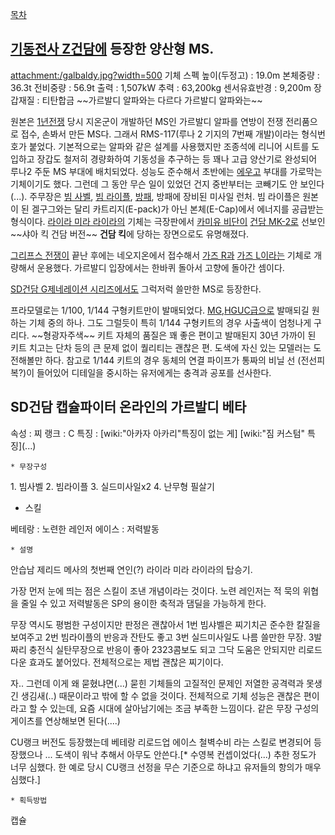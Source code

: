 [[목차]]

== [[기동전사 Z건담]]에 등장한 양산형 MS. ==
attachment:/galbaldy.jpg?width=500
기체 스펙
높이(두정고) : 19.0m
본체중량 : 36.3t
전비중량 : 56.9t
출력 : 1,507kW
추력 : 63,200kg
센서유효반경 : 9,200m
장갑재질 : 티탄합금
~~가르발디 알파와는 다르다 가르발디 알파와는~~

원본은 [[1년전쟁]] 당시 지온군이 개발하던 MS인 가르발디 알파를 연방이 전쟁 전리품으로 접수, 손봐서 만든 MS다. 그래서 RMS-117(루나 2 기지의 7번째 개발)이라는 형식번호가 붙었다. 기본적으로는 알파와 같은 설계를 사용했지만 조종석에 리니어 시트를 도입하고 장갑도 철저히 경량화하여 기동성을 추구하는 등 꽤나 고급 양산기로 완성되어 루나2 주둔 MS 부대에 배치되었다. 성능도 준수해서 초반에는 [[에우고]] 부대를 가로막는 기체이기도 했다. 그런데 그 동안 무슨 일이 있었던 건지 중반부터는 코빼기도 안 보인다(...). 주무장은 [[빔 사벨]], [[빔 라이플]], [[방패]], 방패에 장비된 미사일 런처. 빔 라이플은 원본이 된 겔구그와는 달리 카트리지(E-pack)가 아닌 본체(E-Cap)에서 에너지를 공급받는 형식이다. [[라이라 미라 라이라]]의 기체는 극장판에서 [[카미유 비단]]이 [[건담 MK-2]]로 선보인 ~~샤아 킥 건담 버전~~ '''건담 킥'''에 당하는 장면으로도 유명해졌다.

[[그리프스 전쟁]]이 끝난 후에는 네오지온에서 접수해서 [[가즈 R]]과 [[가즈 L]]이라는 기체로 개량해서 운용했다. 가르발디 입장에서는 한바퀴 돌아서 고향에 돌아간 셈이다.

[[SD건담 G제네레이션 시리즈]]에서도 그럭저럭 쓸만한 MS로 등장한다. 

프라모델로는 1/100, 1/144 구형키트만이 발매되었다. [[MG]],[[HGUC]]급으로 발매되길 원하는 기체 중의 하나. 그도 그럴듯이 특히 1/144 구형키트의 경우 사출색이 엄청나게 구리다. ~~형광자주색~~ 키트 자체의 품질은 꽤 좋은 편이고 발매된지 30년 가까이 된 키트 치고는 단차 등의 큰 문제 없이 퀄리티는 괜찮은 편. 도색에 자신 있는 모델러는 도전해볼만 하다. 참고로 1/144 키트의 경우 동체의 연결 파이프가 통짜의 비닐 선 (전선피복?)이 들어있어 디테일을 중시하는 유저에게는 충격과 공포를 선사한다.

== SD건담 캡슐파이터 온라인의 가르발디 베타 ==

속성 : 찌 랭크 : C
특징 : [wiki:"아카자 아카리"특징이 없는 게] [wiki:"짐 커스텀" 특징](...)

 * 무장구성
1. 빔사벨
2. 빔라이플
3. 실드미사일x2
4. 난무형 필살기

* 스킬
베테랑 : 노련한 레인저
에이스 : 저력발동

 * 설명
안습남 제리드 메사의 첫번째 연인(?) 라이라 미라 라이라의 탑승기.

가장 먼저 눈에 띄는 점은 스킬이 조낸 개념이라는 것이다. 노련 레인저는 적 묵의 위협을 줄일 수 있고 저력발동은 SP의 용이한 축적과 댐딜을 가능하게 한다.
 
무장 역시도 평범한 구성이지만 판정은 괜찮아서 1번 빔샤벨은 찌기치곤 준수한 칼질을 보여주고 2번 빔라이플의 반응과 잔탄도 좋고 3번 실드미사일도 나름 쓸만한 무장. 3발짜리 충전식 실탄무장으로 반응이 좋아 2323콤보도 되고 그닥 도움은 안되지만 리로드 다운 효과도 붙어있다.
전체적으로는 제법 괜찮은 찌기이다.

자.. 그런데 이게 왜 묻혔냐면(...)
묻힌 기체들의 고질적인 문제인 저열한 공격력과 못생긴 생김새(..) 때문이라고 밖에 할 수 없을 것이다. 전체적으로 기체 성능은 괜찮은 편이라고 할 수 있는데, 요즘 시대에 살아남기에는 조금 부족한 느낌이다. 같은 무장 구성의 게이츠를 연상해보면 된다(....)

CU랭크 버전도 등장했는데 베테랑 리로드업 에이스 철벽수비 라는 스킬로 변경되어 등장했으나 ... 도색이 워낙 추해서 아무도 안쓴다.[* 수영복 컨셉이었다(...) 추한 정도가 너무 심했다. 한 예로 당시 CU랭크 선정을 무슨 기준으로 하냐고 유저들의 항의가 매우 심했다.]

 * 획득방법

캡슐
